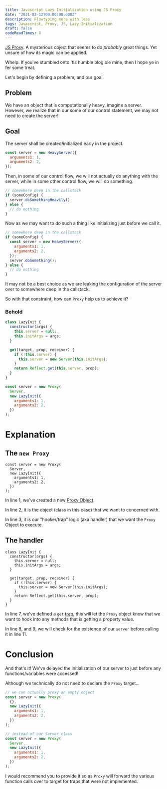 ```yaml
---
title: Javascript Lazy Initialization using JS Proxy
date: "2021-03-12T00:00:00.000Z"
description: Flowtyping more with less
tags: Javascript, Proxy, JS, Lazy Initialization
draft: false
codeReadTimes: 8
---
```


[JS Proxy](https://developer.mozilla.org/en-US/docs/Web/JavaScript/Reference/Global_Objects/Proxy). A mysterious object that seems to do _probably_ great things. Yet unsure of how its magic can be applied.

Whelp. If you've stumbled onto 'tis humble blog ole mine, then I hope ye in fer some treat.

Let's begin by defining a problem, and our goal.

## Problem

We have an object that is computationally heavy, imagine a server. However, we realize that in our some of our control statement, we may not need to create the server!

## Goal

The server shall be created/initialized early in the project.

```js
const server = new HeavyServer({
  arguments1: 1,
  arguments2: 2,
});
```

Then, in some of our control flow, we will not actually do anything with the server, while in some other control flow, we will do something.

```js
// somewhere deep in the callstack
if (someConfig) {
  server.doSomethingHeavily();
} else {
  // do nothing
}
```

Now as we may want to do such a thing like initializing just before we call it.

```js
// somewhere deep in the callstack
if (someConfig) {
  const server = new HeavyServer({
    arguments1: 1,
    arguments2: 2,
  });
  server.doSomething();
} else {
  // do nothing
}
```

It may not be a best choice as we are leaking the configuration of the server over to somewhere deep in the callstack.

So with that constraint, how can `Proxy` help us to achieve it?

### **Behold**

```js
class LazyInit {
  constructor(args) {
    this.server = null;
    this.initArgs = args;
  }

  get(target, prop, receiver) {
    if (!this.server) {
      this.server = new Server(this.initArgs);
    }
    return Reflect.get(this.server, prop);
  }
}

const server = new Proxy(
  Server,
  new LazyInit({
    arguments1: 1,
    arguments2: 2,
  })
);
```

# Explanation

## The `new Proxy`

```js{numberLines: true}
const server = new Proxy(
  Server,
  new LazyInit({
    arguments1: 1,
    arguments2: 2,
  })
);
```

In line 1, we've created a new [Proxy Object](https://developer.mozilla.org/en-US/docs/Web/JavaScript/Reference/Global_Objects/Proxy).

In line 2, it is the object (class in this case) that we want to concerned with.

In line 3, it is our "hooker/trap" logic (aka handler) that we want the `Proxy` Object to execute.

## The handler

```js{numberLines: true}
class LazyInit {
  constructor(args) {
    this.server = null;
    this.initArgs = args;
  }

  get(target, prop, receiver) {
    if (!this.server) {
      this.server = new Server(this.initArgs);
    }
    return Reflect.get(this.server, prop);
  }
}
```

In line 7, we've defined a `get` [trap](https://developer.mozilla.org/en-US/docs/Web/JavaScript/Reference/Global_Objects/Proxy/Proxy/get), this will let the `Proxy` object know that we want to hook into any methods that is getting a property value.

In line 8, and 9, we will check for the existence of our `server` before calling it in line 11.

# Conclusion

And that's it! We've delayed the initialization of our server to just before any functions/variables were accessed!

Although we technically do not need to declare the `Proxy` target...

```js
// we can actually proxy an empty object
const server = new Proxy(
  {},
  new LazyInit({
    arguments1: 1,
    arguments2: 2,
  })
);

// instead of our Server class
const server = new Proxy(
  Server,
  new LazyInit({
    arguments1: 1,
    arguments2: 2,
  })
);
```

I would recommend you to provide it so as `Proxy` will forward the various function calls over to target for traps that were not implemented.
